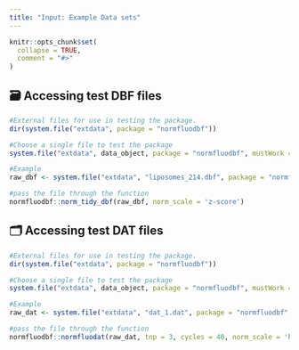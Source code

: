 ```yaml
---
title: "Input: Example Data sets"
---
```


```r
knitr::opts_chunk$set(
  collapse = TRUE,
  comment = "#>"
)
```

## 🗃️ Accessing test DBF files

```r
#External files for use in testing the package.
dir(system.file("extdata", package = "normfluodbf"))

#Choose a single file to test the package
system.file("extdata", data_object, package = "normfluodbf", mustWork = TRUE)

#Example
raw_dbf <- system.file("extdata", "liposomes_214.dbf", package = "normfluodbf", mustWork = TRUE)

#pass the file through the function
normfluodbf::norm_tidy_dbf(raw_dbf, norm_scale = 'z-score')
```

## 🗂️ Accessing test DAT files

```r
#External files for use in testing the package.
dir(system.file("extdata", package = "normfluodbf"))

#Choose a single file to test the package
system.file("extdata", data_object, package = "normfluodbf", mustWork = TRUE)

#Example
raw_dat <- system.file("extdata", "dat_1.dat", package = "normfluodbf", mustWork = TRUE)

#pass the file through the function
normfluodbf::normfluodat(raw_dat, tnp = 3, cycles = 40, norm_scale = 'hundred')
```
